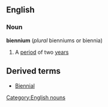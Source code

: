 ==English==
===Noun===
'''biennium''' (''plural'' bienniums or biennia)
# A [[period]] of two [[year]]s

==Derived terms==
* [[Biennial]]
[[Category:English nouns]]
